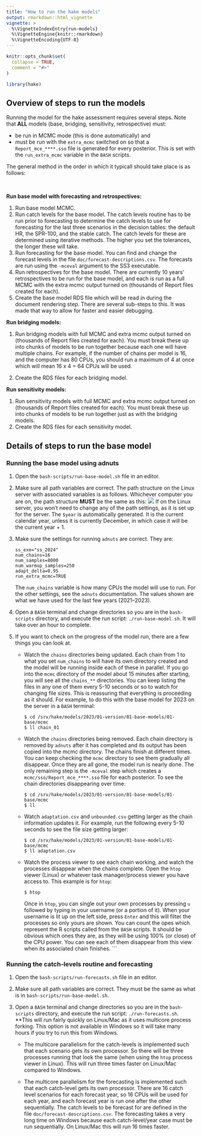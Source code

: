 ```yaml
---
title: "How to run the hake models"
output: rmarkdown::html_vignette
vignette: >
  %\VignetteIndexEntry{run-models}
  %\VignetteEngine{knitr::rmarkdown}
  %\VignetteEncoding{UTF-8}
---
```


```r
knitr::opts_chunk$set(
  collapse = TRUE,
  comment = "#>"
)
```

```r
library(hake)
```

## Overview of steps to run the models

Running the model for the hake assessment requires several steps. Note that
**ALL** models (base, bridging, sensitivity, retrospective) must:

- be run in MCMC mode (this is done automatically) and
- must be run with the `extra_mcmc` switched on so that a
  `Report_mce_****.sso` file is generated for every posterior. This is set
  with the `run_extra_mcmc` variable in the `BASH` scripts.

The general method in the order in which it typicall should take place
is as follows:

\

**Run base model with forecasting and retrospectives:**

1. Run base model MCMC.
2. Run catch levels for the base model. The catch levels routine has to be
   run prior to forecasting to determine the catch levels to use for
   forecasting for the last three scenarios in the decision tables: the
   default HR, the SPR-100, and the stable catch. The catch levels for these
   are determined using iterative methods. The higher you set the tolerances,
   the longer these will take.
3. Run forecasting for the base model. You can find and change the forecast
   levels in the file `doc/forecast-descriptions.csv`. The forecasts are
   run using the `-mceval` argument to the SS3 executable.
4. Run retrospectives for the base model. There are currently 10 years'
   retrospectives to be run for the base model, and each is run as a full
   MCMC with the extra mcmc output turned on (thousands of Report files
   created for each).
5. Create the base model RDS file which will be read in during the document
   rendering step. There are several sub-steps to this. It was made that way
   to allow for faster and easier debugging.

**Run bridging models:**

1. Run bridging models with full MCMC and extra mcmc output turned on
   (thousands of Report files created for each). You must break these up
   into chunks of models to be run together because each one will have
   multiple chains. For example, if the number of chains per model is 16,
   and the computer has 80 CPUs, you should run a maximum of 4 at once
   which will mean 16 x 4 = 64 CPUs will be used.
   
2. Create the RDS files for each bridging model.

**Run sensitivity models:**

1. Run sensitivity models with full MCMC and extra mcmc output turned on
   (thousands of Report files created for each). You must break these up
   into chunks of models to be run together just as with the bridging
   models.
2. Create the RDS files for each sensitivity model.

## Details of steps to run the base model

### Running the base model using adnuts

1. Open the `bash-scripts/run-base-model.sh` file in an editor.
  
2. Make sure all path variables are correct. The path structure on the
   Linux server with associated variables is as follows. Whichever computer
   you are on, the path structure **MUST** be the same as this:
   ![](path-structure.png)
   If on the Linux server, you won't need to change any of the path settings,
   as it is set up for the server. The `$year` is automatically generated.
   It is the current calendar year, unless it is currently December, in which
   case it will be the current year + 1.
3. Make sure the settings for running `adnuts` are correct. They are:
   ```
   ss_exe="ss_2024"
   num_chains=16
   num_samples=8000
   num_warmup_samples=250
   adapt_delta=0.95
   run_extra_mcmc=TRUE
   ```
   The `num_chains` variable is how many CPUs the model will use to run.
   For the other settings, see the `adnuts` documentation. The values shown
   are what we have used for the last few years (2021--2023).
     
3. Open a `BASH` terminal and change directories so you are in the
  `bash-scripts` directory, and execute the run script: `./run-base-model.sh`.
   It will take over an hour to complete.
  
4. If you want to check on the progress of the model run, there are a few
   things you can look at.
   - Watch the `chains` directories being updated. Each chain from 1 to
     what you set `num_chains` to will have its own directory created and
     the model will be running inside each of these in parallel. If you go
     into the `mcmc` directory of the model about 15 minutes after starting,
     you will see all the `chains_**` directories. You can keep listing the
     files in any one of them every 5-10 seconds or so to watch for changing
     file sizes. This is reassuring that everything is proceeding as it
     should. For example, to do this with the base model for 2023 on the
     server in a `BASH` terminal:
     
     ```
     $ cd /srv/hake/models/2023/01-version/01-base-models/01-base/mcmc
     $ ll chain_01
     ```

   - Watch the `chains` directories being removed. Each chain directory is
     removed by `adnuts` after it has completed and its output has been
     copied into the mcmc directory. The chains finish at different times.
     You can keep checking the `mcmc` directory to see them gradually all
     disappear. Once they are all gone, the model run is nearly done. The
     only remaining step is the `-mceval` step which creates a
     `mcmc/sso/Report_mce_****.sso` file for each posterior. To see the
     chain directories disappearing over time:
     
     ```
     $ cd /srv/hake/models/2023/01-version/01-base-models/01-base/mcmc
     $ ll
     ```
   
   - Watch `adaptation.csv` and `unbounded.csv` getting larger as the chain
     information updates it. For example, run the following every 5-10
     seconds to see the file size getting larger:
     
     ```
     $ cd /srv/hake/models/2023/01-version/01-base-models/01-base/mcmc
     $ ll adaptation.csv
     ```
     
   - Watch the process viewer to see each chain working, and watch the
     processes disappear when the chains complete. Open the `htop` viewer
     (Linux) or whatever task manager/process viewer you have access to.
     This example is for `htop`:
     
     ```
     $ htop
     ```
     Once in `htop`, you can single out your own processes by pressing `u`
     followed by typing in your username (or a portion of it). When your
     username is lit up on the left side, press `Enter` and this will
     filter the processes so only yours are shown. You can count the opes
     which represent the R scripts called from the `BASH` scripts. It should
     be obvious which ones they are, as they will be using 100% (or close)
     of the CPU power. You can see each of them disappear from this view when
     its associated chain finishes.
     ```
  
### Running the catch-levels routine and forecasting

1. Open the `bash-scripts/run-forecasts.sh` file in an editor.

2. Make sure all path variables are correct. They must be the same as what
   is in `bash-scripts/run-base-model.sh`.

3. Open a `BASH` terminal and change directories so you are in the
  `bash-scripts` directory, and execute the run script: `./run-forecasts.sh`.
   **This will run fairly quickly on Linux/Mac as it uses multicore process
   forking. This option is not available in Windows so it will take many
   hours if you try to run this from Windows.
   
   - The multicore parallelism for the catch-levels is implemented such that
     each scenario gets its own processor. So there will be three processes
     running that look the same (when using the `htop` process viewer in
     Linux). This will run three times faster on Linux/Mac compared to
     Windows.
     
    - The multicore parallelism for the forecasting is implemented such that
     each catch-level gets its own processor. There are 16 catch level
     scenarios for each forecast year, so 16 CPUs will be used for each
     year, and each forecast year is run one after the other sequentially.
     The catch levels to be forecast for are defined in the file
     `doc/forecast-descriptions.csv`. The forecasting takes a very long time
     on Windows because each catch-level/year case must be run sequentially.
     On Linux/Mac this will run 16 times faster.
     
